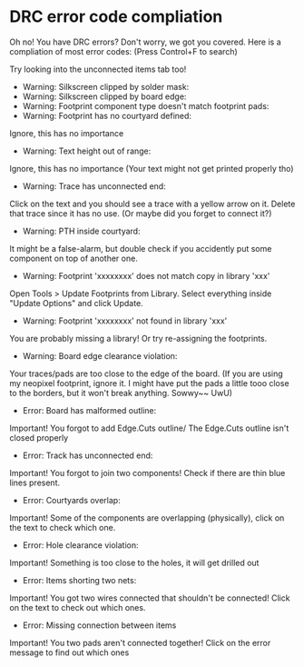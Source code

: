 # DRC error code compliation

Oh no! You have DRC errors? Don't worry, we got you covered. Here is a compliation of most error codes: (Press Control+F to search)

Try looking into the unconnected items tab too!

- Warning: Silkscreen clipped by solder mask:
- Warning: Silkscreen clipped by board edge:
- Warning: Footprint component type doesn't match footprint pads:
- Warning: Footprint has no courtyard defined:

Ignore, this has no importance

- Warning: Text height out of range:

Ignore, this has no importance (Your text might not get printed properly tho)

- Warning: Trace has unconnected end:

Click on the text and you should see a trace with a yellow arrow on it. Delete that trace since it has no use. (Or maybe did you forget to connect it?)

- Warning: PTH inside courtyard:

It might be a false-alarm, but double check if you accidently put some component on top of another one.

- Warning: Footprint 'xxxxxxxx' does not match copy in library 'xxx'

Open Tools > Update Footprints from Library. Select everything inside "Update Options" and click Update.

- Warning: Footprint 'xxxxxxxx' not found in library 'xxx'

You are probably missing a library! Or try re-assigning the footprints.

- Warning: Board edge clearance violation:

Your traces/pads are too close to the edge of the board. (If you are using my neopixel footprint, ignore it. I might have put the pads a little tooo close to the borders, but it won't break anything. Sowwy~~ UwU)

- Error: Board has malformed outline:

Important! You forgot to add Edge.Cuts outline/ The Edge.Cuts outline isn't closed properly

- Error: Track has unconnected end:

Important! You forgot to join two components! Check if there are thin blue lines present.

- Error: Courtyards overlap:

Important! Some of the components are overlapping (physically), click on the text to check which one.

- Error: Hole clearance violation:

Important! Something is too close to the holes, it will get drilled out

- Error: Items shorting two nets:

Important! You got two wires connected that shouldn't be connected! Click on the text to check out which ones.

- Error: Missing connection between items

Important! You two pads aren't connected together! Click on the error message to find out which ones
